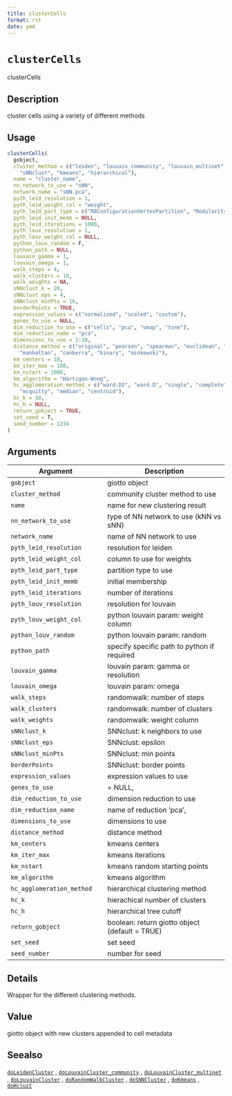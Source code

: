 ```yaml
--- 
title: clusterCells 
format: rst 
date: ymd 
--- 
```

# `clusterCells`

clusterCells


## Description

cluster cells using a variety of different methods


## Usage

```r
clusterCells(
  gobject,
  cluster_method = c("leiden", "louvain_community", "louvain_multinet", "randomwalk",
    "sNNclust", "kmeans", "hierarchical"),
  name = "cluster_name",
  nn_network_to_use = "sNN",
  network_name = "sNN.pca",
  pyth_leid_resolution = 1,
  pyth_leid_weight_col = "weight",
  pyth_leid_part_type = c("RBConfigurationVertexPartition", "ModularityVertexPartition"),
  pyth_leid_init_memb = NULL,
  pyth_leid_iterations = 1000,
  pyth_louv_resolution = 1,
  pyth_louv_weight_col = NULL,
  python_louv_random = F,
  python_path = NULL,
  louvain_gamma = 1,
  louvain_omega = 1,
  walk_steps = 4,
  walk_clusters = 10,
  walk_weights = NA,
  sNNclust_k = 20,
  sNNclust_eps = 4,
  sNNclust_minPts = 16,
  borderPoints = TRUE,
  expression_values = c("normalized", "scaled", "custom"),
  genes_to_use = NULL,
  dim_reduction_to_use = c("cells", "pca", "umap", "tsne"),
  dim_reduction_name = "pca",
  dimensions_to_use = 1:10,
  distance_method = c("original", "pearson", "spearman", "euclidean", "maximum",
    "manhattan", "canberra", "binary", "minkowski"),
  km_centers = 10,
  km_iter_max = 100,
  km_nstart = 1000,
  km_algorithm = "Hartigan-Wong",
  hc_agglomeration_method = c("ward.D2", "ward.D", "single", "complete", "average",
    "mcquitty", "median", "centroid"),
  hc_k = 10,
  hc_h = NULL,
  return_gobject = TRUE,
  set_seed = T,
  seed_number = 1234
)
```


## Arguments

Argument      |Description
------------- |----------------
`gobject`     |     giotto object
`cluster_method`     |     community cluster method to use
`name`     |     name for new clustering result
`nn_network_to_use`     |     type of NN network to use (kNN vs sNN)
`network_name`     |     name of NN network to use
`pyth_leid_resolution`     |     resolution for leiden
`pyth_leid_weight_col`     |     column to use for weights
`pyth_leid_part_type`     |     partition type to use
`pyth_leid_init_memb`     |     initial membership
`pyth_leid_iterations`     |     number of iterations
`pyth_louv_resolution`     |     resolution for louvain
`pyth_louv_weight_col`     |     python louvain param: weight column
`python_louv_random`     |     python louvain param: random
`python_path`     |     specify specific path to python if required
`louvain_gamma`     |     louvain param: gamma or resolution
`louvain_omega`     |     louvain param: omega
`walk_steps`     |     randomwalk: number of steps
`walk_clusters`     |     randomwalk: number of clusters
`walk_weights`     |     randomwalk: weight column
`sNNclust_k`     |     SNNclust: k neighbors to use
`sNNclust_eps`     |     SNNclust: epsilon
`sNNclust_minPts`     |     SNNclust: min points
`borderPoints`     |     SNNclust: border points
`expression_values`     |     expression values to use
`genes_to_use`     |     = NULL,
`dim_reduction_to_use`     |     dimension reduction to use
`dim_reduction_name`     |     name of reduction 'pca',
`dimensions_to_use`     |     dimensions to use
`distance_method`     |     distance method
`km_centers`     |     kmeans centers
`km_iter_max`     |     kmeans iterations
`km_nstart`     |     kmeans random starting points
`km_algorithm`     |     kmeans algorithm
`hc_agglomeration_method`     |     hierarchical clustering method
`hc_k`     |     hierachical number of clusters
`hc_h`     |     hierarchical tree cutoff
`return_gobject`     |     boolean: return giotto object (default = TRUE)
`set_seed`     |     set seed
`seed_number`     |     number for seed


## Details

Wrapper for the different clustering methods.


## Value

giotto object with new clusters appended to cell metadata


## Seealso

[`doLeidenCluster`](#doleidencluster) , [`doLouvainCluster_community`](#dolouvainclustercommunity) , [`doLouvainCluster_multinet`](#dolouvainclustermultinet) ,
 [`doLouvainCluster`](#dolouvaincluster) , [`doRandomWalkCluster`](#dorandomwalkcluster) , [`doSNNCluster`](#dosnncluster) ,
 [`doKmeans`](#dokmeans) , [`doHclust`](#dohclust)


